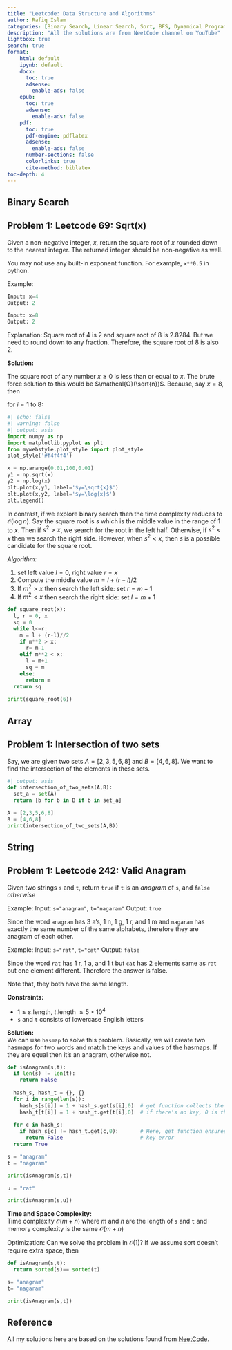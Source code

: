 ```yaml
---
title: "Leetcode: Data Structure and Algorithms"
author: Rafiq Islam
categories: [Binary Search, Linear Search, Sort, BFS, Dynamical Programming]
description: "All the solutions are from NeetCode channel on YouTube"
lightbox: true
search: true
format: 
    html: default
    ipynb: default
    docx: 
      toc: true
      adsense:
        enable-ads: false
    epub:
      toc: true
      adsense:
        enable-ads: false
    pdf: 
      toc: true
      pdf-engine: pdflatex
      adsense:
        enable-ads: false
      number-sections: false
      colorlinks: true
      cite-method: biblatex
toc-depth: 4
---
```


## Binary Search 

::: {.callout-note collapse="true" appearance="simple" icon="false"}  
## Problem 1: Leetcode 69: Sqrt(x) 

Given a non-negative integer, $x$, return the square root of $x$ rounded down to the nearest integer. The returned integer should be non-negative as well.  

You may not use any built-in exponent function. For example, `x**0.5` in python.  

Example: 

```python
Input: x=4
Output: 2  

Input: x=8
Output: 2
``` 

Explanation: Square root of 4 is 2 and square root of 8 is 2.8284. But we need to round down to any fraction. Therefore, the square root of 8 is also 2.  

**Solution:**  

The square root of any number $x\ge 0$ is less than or equal to $x$. The brute force solution to this would be $\mathcal{O}(\sqrt{n})$. Because, say $x=8$, then  

for $i=1$ to 8:
\begin{align*}
  1^2 & = 1 <8 \\
  2^2 & = 4 <8\\
  3^2 & = 9 >8
\end{align*}

```python
#| echo: false
#| warning: false
#| output: asis
import numpy as np 
import matplotlib.pyplot as plt
from mywebstyle.plot_style import plot_style
plot_style('#f4f4f4')

x = np.arange(0.01,100,0.01)
y1 = np.sqrt(x)
y2 = np.log(x)
plt.plot(x,y1, label='$y=\sqrt{x}$')
plt.plot(x,y2, label='$y=\log{x}$')
plt.legend()
```  

In contrast, if we explore binary search then the time complexity reduces to $\mathcal{O}(\log{n})$. Say the square root is $s$ which is the middle value in the range of 1 to $x$. Then if $s^2>x$, we search for the root in the left half. Otherwise, if $s^2<x$ then we search the right side. However, when $s^2<x$, then $s$ is a possible candidate for the square root.  

*Algorithm:*  

1. set left value $l= 0$, right value $r= x$  
2. Compute the middle value $m=l+(r-l)/2$  
3. If $m^2 > x$ then search the left side: set $r=m-1$  
4. If $m^2 < x$ then search the right side: set $l=m+1$  
   
```python
def square_root(x):
  l, r = 0, x 
  sq = 0
  while l<=r:
    m = l + (r-l)//2 
    if m**2 > x:
      r= m-1
    elif m**2 < x:
      l = m+1 
      sq = m
    else:
      return m  
  return sq 
      
print(square_root(6))
```  

:::


## Array  

::: {.callout-note collapse="true" appearance="simple" icon="false"}  
## Problem 1: Intersection of two sets  

Say, we are given two sets $A=[2,3,5,6,8]$ and $B=[4,6,8]$. We want to find the intersection of the elements in these sets.  

```python
#| output: asis
def intersection_of_two_sets(A,B):
  set_a = set(A)
  return [b for b in B if b in set_a]

A = [2,3,5,6,8]
B = [4,6,8]
print(intersection_of_two_sets(A,B))
```  

:::

   

## String  

::: {.callout-note collapse="true" appearance="simple" icon="false"}
## Problem 1: Leetcode 242: Valid Anagram  


Given two strings `s` and `t`, return `true` if `t` is an *anagram* of `s`, and `false` *otherwise*  

Example: 
Input: `s="anagram"`, `t="nagaram"`
Output: `true`

Since the word `anagram` has 3 a's, 1 n, 1 g, 1 r, and 1 m and `nagaram` has exactly the same number of the same alphabets, therefore they are anagram of each other.  

Example: 
Input: `s="rat"`, `t="cat"`
Output: `false`  

Since the word `rat` has 1 r, 1 a, and 1 t but `cat` has 2 elements same as `rat` but one element different. Therefore the answer is false.  

Note that, they both have the same length.  

**Constraints:**  

- $1\le s$.length, $t$.length $\le 5\times 10^4$  
- `s` and `t` consists of lowercase English letters  

**Solution:**  
We can use `hasmap` to solve this problem. Basically, we will create two hasmaps for two words and match the keys and values of the hasmaps. If they are equal then it's an anagram, otherwise not.  


```python
def isAnagram(s,t):
  if len(s) != len(t):
    return False 
  
  hash_s, hash_t = {}, {}
  for i in range(len(s)):
    hash_s[s[i]] = 1 + hash_s.get(s[i],0)  # get function collects the key and values.
    hash_t[t[i]] = 1 + hash_t.get(t[i],0)  # if there's no key, 0 is the default value
  
  for c in hash_s:
    if hash_s[c] != hash_t.get(c,0):       # Here, get function ensures there is no 
      return False                         # key error
  return True

s = "anagram"
t = "nagaram"

print(isAnagram(s,t))

u = "rat"

print(isAnagram(s,u))
```  

**Time and Space Complexity:**  
Time complexity $\mathcal{O}(m+n)$ where $m$ and $n$ are the length of `s` and `t` and memory complexity is the same $\mathcal{O}(m+n)$  

Optimization: Can we solve the problem in $\mathcal{O}(1)$? If we assume sort doesn't require extra space, then  

```python
def isAnagram(s,t):
  return sorted(s)== sorted(t)

s= "anagram"
t= "nagaram"

print(isAnagram(s,t))
```

:::  



## Reference  

All my solutions here are based on the solutions found from [NeetCode](https://www.youtube.com/c/neetcode). 